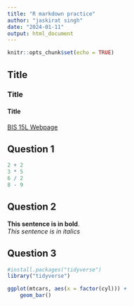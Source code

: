 ```yaml
---
title: "R markdown practice"
author: "jaskirat singh"
date: "2024-01-11"
output: html_document
---
```


```r
knitr::opts_chunk$set(echo = TRUE)
```
## Title
### Title
#### Title

[BIS 15L Webpage](https://jmledford3115.github.io/datascibiol/)

## Question 1
```r
2 + 2
3 * 5
6 / 2
8 - 9
```

## Question 2
**This sentence is in bold**.  
_This sentence is in italics_  

## Question 3
```r
#install.packages("tidyverse")
library("tidyverse")
```

```r
ggplot(mtcars, aes(x = factor(cyl))) +
    geom_bar()
```

